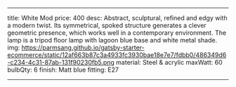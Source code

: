 ---

title: White Mod
price: 400
desc: Abstract, sculptural, refined and edgy with a modern twist. Its symmetrical, spoked structure generates a clever geometric presence, which works well in a contemporary environment. The lamp is a tripod floor lamp with lagoon blue base and white metal shade.
img: https://parmsang.github.io/gatsby-starter-ecommerce/static/12af663b87c3a4933fc3930bae18e7e7/fdbb0/486349d6-c234-4c31-87ab-131f90230fb5.png
material: Steel & acrylic
maxWatt: 60
bulbQty: 6
finish: Matt blue
fitting: E27

---